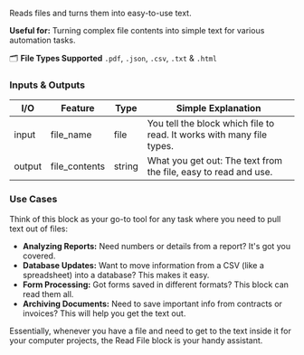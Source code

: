 Reads files and turns them into easy-to-use text.

**Useful for:** Turning complex file contents into simple text for various automation tasks.

🗂️ **File Types Supported** `.pdf`, `.json`, `.csv`, `.txt` & `.html`

### Inputs & Outputs

| I/O    | Feature       | Type   | Simple Explanation                                                    |
| ------ | ------------- | ------ | --------------------------------------------------------------------- |
| input  | file_name     | file   | You tell the block which file to read. It works with many file types. |
| output | file_contents | string | What you get out: The text from the file, easy to read and use.       |

### Use Cases

Think of this block as your go-to tool for any task where you need to pull text out of files:

- **Analyzing Reports:** Need numbers or details from a report? It's got you covered.
- **Database Updates:** Want to move information from a CSV (like a spreadsheet) into a database? This makes it easy.
- **Form Processing:** Got forms saved in different formats? This block can read them all.
- **Archiving Documents:** Need to save important info from contracts or invoices? This will help you get the text out.

Essentially, whenever you have a file and need to get to the text inside it for your computer projects, the Read File block is your handy assistant.
